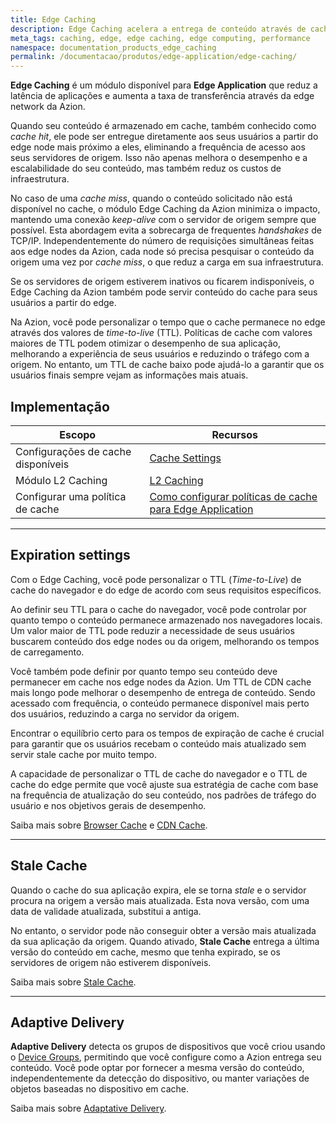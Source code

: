 ```yaml
---
title: Edge Caching
description: Edge Caching acelera a entrega de conteúdo através de cache em edge e deixa sua aplicação mais próxima de seus usuários.
meta_tags: caching, edge, edge caching, edge computing, performance
namespace: documentation_products_edge_caching
permalink: /documentacao/produtos/edge-application/edge-caching/
---
```


**Edge Caching** é um módulo disponível para **Edge Application** que reduz a latência de aplicações e aumenta a taxa de transferência através da edge network da Azion.

Quando seu conteúdo é armazenado em cache, também conhecido como *cache hit*, ele pode ser entregue diretamente aos seus usuários a partir do edge node mais próximo a eles, eliminando a frequência de acesso aos seus servidores de origem. Isso não apenas melhora o desempenho e a escalabilidade do seu conteúdo, mas também reduz os custos de infraestrutura.

No caso de uma *cache miss*, quando o conteúdo solicitado não está disponível no cache, o módulo Edge Caching da Azion minimiza o impacto, mantendo uma conexão *keep-alive* com o servidor de origem sempre que possível. Esta abordagem evita a sobrecarga de frequentes *handshakes* de TCP/IP. Independentemente do número de requisições simultâneas feitas aos edge nodes da Azion, cada node só precisa pesquisar o conteúdo da origem uma vez por *cache miss*, o que reduz a carga em sua infraestrutura.

Se os servidores de origem estiverem inativos ou ficarem indisponíveis, o Edge Caching da Azion também pode servir conteúdo do cache para seus usuários a partir do edge.

Na Azion, você pode personalizar o tempo que o cache permanece no edge através dos valores de *time-to-live* (TTL). Políticas de cache com valores maiores de TTL podem otimizar o desempenho de sua aplicação, melhorando a experiência de seus usuários e reduzindo o tráfego com a origem. No entanto, um TTL de cache baixo pode ajudá-lo a garantir que os usuários finais sempre vejam as informações mais atuais.

## Implementação

| Escopo | Recursos |
| --- | --- |
| Configurações de cache disponíveis | [Cache Settings](/pt-br/documentacao/produtos/edge-application/cache-settings/) |
| Módulo L2 Caching | [L2 Caching](/pt-br/documentacao/produtos/edge-application/l2-caching/) |
| Configurar uma política de cache | [Como configurar políticas de cache para Edge Application](/pt-br/documentacao/produtos/guias/edge-caching/) |

---

## Expiration settings

Com o Edge Caching, você pode personalizar o TTL (*Time-to-Live*) de cache do navegador e do edge de acordo com seus requisitos específicos.

Ao definir seu TTL para o cache do navegador, você pode controlar por quanto tempo o conteúdo permanece armazenado nos navegadores locais. Um valor maior de TTL pode reduzir a necessidade de seus usuários buscarem conteúdo dos edge nodes ou da origem, melhorando os tempos de carregamento.

Você também pode definir por quanto tempo seu conteúdo deve permanecer em cache nos edge nodes da Azion. Um TTL de CDN cache mais longo pode melhorar o desempenho de entrega de conteúdo. Sendo acessado com frequência, o conteúdo permanece disponível mais perto dos usuários, reduzindo a carga no servidor da origem. 

Encontrar o equilíbrio certo para os tempos de expiração de cache é crucial para garantir que os usuários recebam o conteúdo mais atualizado sem servir stale cache por muito tempo.

A capacidade de personalizar o TTL de cache do navegador e o TTL de cache do edge permite que você ajuste sua estratégia de cache com base na frequência de atualização do seu conteúdo, nos padrões de tráfego do usuário e nos objetivos gerais de desempenho.

Saiba mais sobre [Browser Cache](/pt-br/documentacao/produtos/edge-application/cache-settings/#browser-cache-settings) e [CDN Cache](/pt-br/documentacao/produtos/edge-application/cache-settings/#cdn-cache-settings).

---

## Stale Cache

Quando o cache do sua aplicação expira, ele se torna *stale* e o servidor procura na origem a versão mais atualizada. Esta nova versão, com uma data de validade atualizada, substitui a antiga.

No entanto, o servidor pode não conseguir obter a versão mais atualizada da sua aplicação da origem. Quando ativado, **Stale Cache** entrega a última versão do conteúdo em cache, mesmo que tenha expirado, se os servidores de origem não estiverem disponíveis.

Saiba mais sobre [Stale Cache](/documentation/products/edge-application/cache-settings/#stale-cache).

---

## Adaptive Delivery

**Adaptive Delivery** detecta os grupos de dispositivos que você criou usando o [Device Groups](/pt-br/documentacao/produtos/edge-application/device-groups/), permitindo que você configure como a Azion entrega seu conteúdo. Você pode optar por fornecer a mesma versão do conteúdo, independentemente da detecção do dispositivo, ou manter variações de objetos baseadas no dispositivo em cache.

Saiba mais sobre [Adaptative Delivery](/pt-br/documentacao/produtos/edge-application/cache-settings/#adaptive-delivery).
